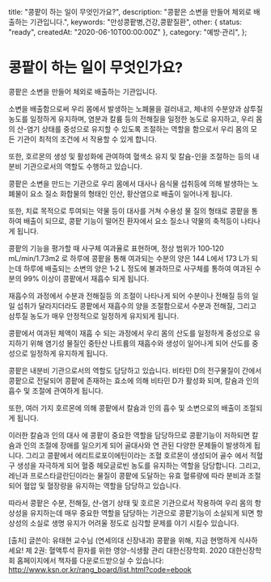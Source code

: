   title: "콩팥이 하는 일이 무엇인가요?",
  description: "콩팥은 소변을 만들어 체외로 배출하는 기관입니다.",
  keywords: "만성콩팥병,건강,콩팥질환",
  other: { status: "ready", createdAt: "2020-06-10T00:00:00Z" },
  category: "예방·관리",
};

# 콩팥이 하는 일이 무엇인가요?

콩팥은 소변을 만들어 체외로 배출하는 기관입니다.

소변을 배출함으로써 우리 몸에서 발생하는 노폐물을 걸러내고, 체내의 수분양과 삼투질 농도를 일정하게 유지하며, 염분과 칼륨 등의 전해질을 일정한 농도로 유지하고, 우리 몸의 산-염기 상태를 중성으로 유지할 수 있도록 조절하는 역할을 함으로서 우리 몸의 모든 기관이 최적의 조건에 서 작용할 수 있게 합니다.

또한, 호르몬의 생성 및 활성화에 관여하여 혈색소 유지 및 칼슘-인을 조절하는 등의 내 분비 기관으로서의 역할도 수행하고 있습니다.

콩팥은 소변을 만드는 기관으로 우리 몸에서 대사나 음식물 섭취등에 의해 발생하는 노폐물이 요소 질소 화합물의 형태인 인산, 황산염으로 배출이 일어나게 됩니다.

또한, 치료 목적으로 투여되는 약물 등이 대사를 거쳐 수용성 물 질의 형태로 콩팥을 통하여 배출이 되므로, 콩팥 기능이 떨어진 환자에서 요소 질소나 약물의 축적등이 나타나게 됩니다.

콩팥의 기능을 평가할 때 사구체 여과율로 표현하며, 정상 범위가 100‐120 mL/min/1.73m2 로 하루에 콩팥을 통해 여과되는 수분의 양은 144 L에서 173 L가 되는데 하루에 배출되는 소변의 양은 1‐2 L 정도에 불과하므로 사구체를 통하여 여과된 수분의 99% 이상이 콩팥에서 재흡수 되게 됩니다.

재흡수의 과정에서 수분과 전해질등 의 조절이 나타나게 되어 수분이나 전해질 등의 일일 섭취가 달라지더라도 콩팥에서 재흡수의 양을 조절함으로서 수분과 전해질, 그리고 삼투질 농도가 매우 안정적으로 일정하게 유지되게 됩니다.

콩팥에서 여과된 체액이 재흡 수 되는 과정에서 우리 몸의 산도를 일정하게 중성으로 유지하기 위해 염기성 물질인 중탄산 나트륨의 재흡수와 생성이 일어나게 되어 산도를 중성으로 일정하게 유지하게 됩니다.

콩팥은 내분비 기관으로서의 역할도 담당하고 있습니다. 비타민 D의 전구물질이 간에서 콩팥으로 전달되어 콩팥에 존재하는 효소에 의해 비타민 D가 활성화 되며, 칼슘과 인의 흡수 및 조절에 관여하게 됩니다.

또한, 여러 가지 호르몬에 의해 콩팥에서 칼슘과 인의 흡수 및 소변으로의 배출이 조절되게 됩니다.

이러한 칼슘과 인의 대사 에 콩팥이 중요한 역할을 담당하므로 콩팥기능이 저하되면 칼슘과 인의 조절에 장애를 일으키게 되어 골대사와 연 관된 다양한 문제들이 발생하게 됩니다. 그리고 콩팥에서 에리트로포이에틴이라는 조혈 호르몬이 생성되어 골수 에서 적혈구 생성을 자극하게 되어 혈중 헤모글로빈 농도를 유지하는 역할을 담당합니다. 그리고, 레닌과 프로스타글란딘이라는 물질이 콩팥에 도달하는 유효 혈류량에 따라 분비과 조절되어 혈압 및 혈장량을 유지하는 역할을 담당하고 있습니다.

따라서 콩팥은 수분, 전해질, 산-염기 상태 및 호르몬 기관으로서 작용하여 우리 몸의 항상성을 유지하는데 매우 중요한 역할을 담당하는 기관으로 콩팥기능이 소실되게 되면 항상성의 소실로 생명 유지가 어려울 정도로 심각할 문제를 야기 시킬수 있습니다.

[출처] 글쓴이: 유태현 교수님 (연세의대 신장내과)
콩팥을 위해, 지금 현명하게 식사하세요!
제 2권: 혈액투석 환자를 위한 영양-식생활 관리
대한신장학회. 2020
대한신장학회 홈페이지에서 책자를 다운로드받으실 수 있습니다: http://www.ksn.or.kr/rang_board/list.html?code=ebook
